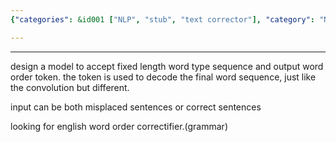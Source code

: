 ```yaml
---
{"categories": &id001 ["NLP", "stub", "text corrector"], "category": "Natural Language Processing", "date": "2022-07-18 03:45:56", "description": "This article discusses a model design for correcting sentence word order, using fixed length input sequences and outputting word order tokens for decoding final word sequences. The model can handle both misplaced sentences or correct ones, focusing on English grammar improvement.", "tags": *id001, "title": "Sentence Word order corrector"}

---
```


------

design a model to accept fixed length word type sequence and output word order token. the token is used to decode the final word sequence, just like the convolution but different.

input can be both misplaced sentences or correct sentences

looking for english word order correctifier.(grammar)

